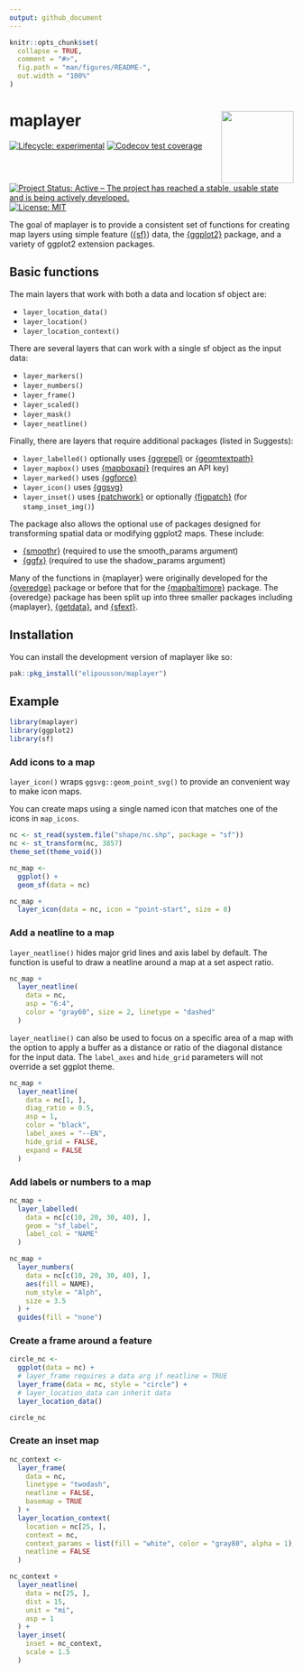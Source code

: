```yaml
---
output: github_document
---
```


<!-- README.md is generated from README.Rmd. Please edit that file -->

```r
knitr::opts_chunk$set(
  collapse = TRUE,
  comment = "#>",
  fig.path = "man/figures/README-",
  out.width = "100%"
)
```

# maplayer <a href="https://elipousson.github.io/maplayer/"><img src="man/figures/logo.png" align="right" height="128"/></a>

<!-- badges: start -->

[![Lifecycle: experimental](https://img.shields.io/badge/lifecycle-experimental-orange.svg)](https://lifecycle.r-lib.org/articles/stages.html#experimental)
[![Codecov test coverage](https://codecov.io/gh/elipousson/maplayer/branch/main/graph/badge.svg)](https://app.codecov.io/gh/elipousson/maplayer?branch=main)
[![Project Status: Active -- The project has reached a stable, usable state and is being actively developed.](https://www.repostatus.org/badges/latest/active.svg)](https://www.repostatus.org/#active)
[![License: MIT](https://img.shields.io/badge/License-MIT-yellow.svg)](https://opensource.org/licenses/MIT)

<!-- badges: end -->

The goal of maplayer is to provide a consistent set of functions for creating map layers using simple feature ([{sf}](https://r-spatial.github.io/sf/)) data, the [{ggplot2}](https://ggplot2.tidyverse.org/) package, and a variety of ggplot2 extension packages.

## Basic functions

The main layers that work with both a data and location sf object are:

-   `layer_location_data()`
-   `layer_location()`
-   `layer_location_context()`

There are several layers that can work with a single sf object as the input data:

-   `layer_markers()`
-   `layer_numbers()`
-   `layer_frame()`
-   `layer_scaled()`
-   `layer_mask()`
-   `layer_neatline()`

Finally, there are layers that require additional packages (listed in Suggests):

-   `layer_labelled()` optionally uses [{ggrepel}](https://ggrepel.slowkow.com/) or [{geomtextpath}](https://allancameron.github.io/geomtextpath/)
-   `layer_mapbox()` uses [{mapboxapi}](https://walker-data.com/mapboxapi/) (requires an API key)
-   `layer_marked()` uses [{ggforce}](https://ggforce.data-imaginist.com/)
-   `layer_icon()` uses [{ggsvg}](https://coolbutuseless.github.io/package/ggsvg/)
-   `layer_inset()` uses [{patchwork}](https://patchwork.data-imaginist.com/) or optionally [{figpatch}](https://bradyajohnston.github.io/figpatch/) (for `stamp_inset_img()`)

The package also allows the optional use of packages designed for transforming spatial data or modifying ggplot2 maps. These include:

-   [{smoothr}](https://strimas.com/smoothr/) (required to use the smooth_params argument)
-   [{ggfx}](https://ggfx.data-imaginist.com/) (required to use the shadow_params argument)

Many of the functions in {maplayer} were originally developed for the [{overedge}](chttps://elipousson.github.io/overedge/) package or before that for the [{mapbaltimore}](https://elipousson.github.io/mapbaltimore/) package. The {overedge} package has been split up into three smaller packages including {maplayer}, [{getdata}](https://elipousson.github.io/getdata/), and [{sfext}](https://elipousson.github.io/sfext/).

## Installation

You can install the development version of maplayer like so:

``` r
pak::pkg_install("elipousson/maplayer")
```

## Example

```r
library(maplayer)
library(ggplot2)
library(sf)
```

### Add icons to a map

`layer_icon()` wraps `ggsvg::geom_point_svg()` to provide an convenient way to make icon maps.

You can create maps using a single named icon that matches one of the icons in `map_icons`.

```r
nc <- st_read(system.file("shape/nc.shp", package = "sf"))
nc <- st_transform(nc, 3857)
theme_set(theme_void())

nc_map <-
  ggplot() +
  geom_sf(data = nc)

nc_map +
  layer_icon(data = nc, icon = "point-start", size = 8)
```

### Add a neatline to a map

`layer_neatline()` hides major grid lines and axis label by default. The function is useful to draw a neatline around a map at a set aspect ratio.

```r
nc_map +
  layer_neatline(
    data = nc,
    asp = "6:4",
    color = "gray60", size = 2, linetype = "dashed"
  )
```

`layer_neatline()` can also be used to focus on a specific area of a map with the option to apply a buffer as a distance or ratio of the diagonal distance for the input data. The `label_axes` and `hide_grid` parameters will not override a set ggplot theme.

```r
nc_map +
  layer_neatline(
    data = nc[1, ],
    diag_ratio = 0.5,
    asp = 1,
    color = "black",
    label_axes = "--EN",
    hide_grid = FALSE,
    expand = FALSE
  )
```

### Add labels or numbers to a map

```r
nc_map +
  layer_labelled(
    data = nc[c(10, 20, 30, 40), ],
    geom = "sf_label",
    label_col = "NAME"
  )
```

```r
nc_map +
  layer_numbers(
    data = nc[c(10, 20, 30, 40), ],
    aes(fill = NAME),
    num_style = "Alph",
    size = 3.5
  ) +
  guides(fill = "none")
```

### Create a frame around a feature

```r
circle_nc <-
  ggplot(data = nc) +
  # layer_frame requires a data arg if neatline = TRUE
  layer_frame(data = nc, style = "circle") +
  # layer_location_data can inherit data
  layer_location_data()

circle_nc
```

### Create an inset map

```r
nc_context <-
  layer_frame(
    data = nc,
    linetype = "twodash",
    neatline = FALSE,
    basemap = TRUE
  ) +
  layer_location_context(
    location = nc[25, ],
    context = nc,
    context_params = list(fill = "white", color = "gray80", alpha = 1),
    neatline = FALSE
  )

nc_context +
  layer_neatline(
    data = nc[25, ],
    dist = 15,
    unit = "mi",
    asp = 1
  ) +
  layer_inset(
    inset = nc_context,
    scale = 1.5
  )
```
